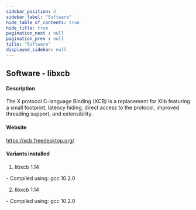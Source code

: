 ```yaml
---
sidebar_position: 4
sidebar_label: "Software"
hide_table_of_contents: true
hide_title: true
pagination_next : null
pagination_prev : null
title: "Software"
displayed_sidebar: null
---
```


## Software - libxcb


#### Description
The X protocol C-language Binding (XCB) is a replacement for Xlib featuring a small footprint, latency hiding, direct access to the protocol, improved threading support, and extensibility.

#### Website
https://xcb.freedesktop.org/

#### Variants installed
1. libxcb 1.14
<div class="ul-circle">
    - Compiled using: gcc 10.2.0
</div>

2. libxcb 1.14
<div class="ul-circle">
    - Compiled using: gcc 10.2.0
</div>

